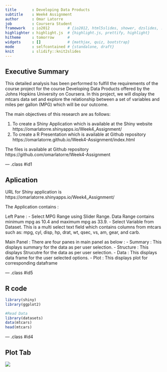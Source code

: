 ```yaml
---
title       : Developing Data Products 
subtitle    : Week4 Assignment
author      : Omar Latorre
job         : Coursera Student
framework   : io2012        # {io2012, html5slides, shower, dzslides, ...}
highlighter : highlight.js  # {highlight.js, prettify, highlight}
hitheme     : tomorrow      # 
widgets     : []            # {mathjax, quiz, bootstrap}
mode        : selfcontained # {standalone, draft}
knit        : slidify::knit2slides
---
```


## Executive Summary

This detailed analysis has been performed to fulfill the requirements of the course project for the course Developing Data Products offered by the Johns Hopkins University on Coursera. In this project, we will display the mtcars data set and explore the relationship between a set of variables and miles per gallon (MPG) which will be our outcome.

The main objectives of this research are as follows:

1. To create a Shiny Application which is available at the Shiny website
https://omarlatorre.shinyapps.io/Week4_Assignment/
2. To create a R Presentation which is available at Github repository https://omarlatorre.github.io/Week4-Assignment/index.html  

The files is available at Github repository https://github.com/omarlatorre/Week4-Assignment

--- .class #id1 

<!-- ## To create a Shiny Application : -->
<!-- Review criteria for this assignment is as below : -->

<!-- - Was there enough documentation on the shiny site for a user to get started using the application? -->
<!-- - Did the application run as described in the documentation? -->
<!-- -Was there some form of widget input (slider, textbox, radio buttons, checkbox, …) in either ui.R or a custom web page? -->
<!-- -Did server.R perform some calculations on the input in server.R? -->
<!-- -Was the server calculation displayed in the html page? -->
<!-- -Was the app substantively different than the very simple applications built in the class? Note, it’s OK if the app is simple and based on the one presented in class. I just don’t want it to be basically a carbon copy of the examples we covered. For example, if someone simply changed the variable names, then this would not count. However, a prediction algorithm that had a similar layout would be fine. -->
<!-- -Here’s your opportunity to give the app +1 for being well done, or neat, or even just a solid effort. -->

<!-- --- .class #id2  -->

<!-- ## To create a R Presentation : -->

<!-- The Presentation is available at Github repository https://omarlatorre.github.io/Week4-Assignment/index.html   -->

<!-- Review criteria for this assignment is as below : -->

<!-- - Was the presentation completed in slidify or R Presenter? -->
<!-- - Was it 5 pages? -->
<!-- - Did it contain an R expression that got evaluated and displayed? -->
<!-- - Did it contain an R expression that got evaluated and displayed? -->
<!-- - Was it hosted on github or Rpubs? -->
<!-- - Was the server calculation displayed in the html page? -->
<!-- - Here’s your opportunity to give this presentation a +1 for being well done. Did they tinker around with the default style? Was the presentation particularly lucid and well organized? In other words, the student made a legitimate try. -->
<!-- - There were no R errors displayed in the presentation. -->

<!-- --- .class #id3  -->

## Aplication
URL for Shiny application is https://omarlatorre.shinyapps.io/Week4_Assignment/

The Application contains :

Left Pane :
- Select MPG Range using Slider Range. Data Range contains minimum mpg as 10.4 and maximum mpg as 33.9.
- Select Variable from Dataset. This is a multi select text field which contains columns from mtcars such as: mpg, cyl, disp, hp, drat, wt, qsec, vs, am, gear, and carb.

Main Panel :
There are four panes in main panel as below :
- Summary : This displays summary for the data as per user selection.
- Structure : This displays Strucutre for the data as per user selection.
- Data : This displays data frame for the user selected options.
- Plot : This displays plot for corresponding dataframe

--- .class #id5

## R code 
```r
library(shiny)
library(ggplot2)

#Read Data
library(datasets)
data(mtcars)
head(mtcars)
```

--- .class #id4

<!-- ## Summary Tab -->

<!-- ![](assets/img/Summary.png) -->

<!-- --- .class #id6 -->

<!-- ## Structure Tab -->

<!-- ![](assets/img/Structure.png) -->

<!-- --- .class #id7 -->

<!-- ## Data Tab -->

<!-- ![](assets/img/Data.png) -->

<!-- --- .class #id8 -->

## Plot Tab

![](assets/img/Plot.png)

<!-- --- .class #id9 -->

<!-- ## Thank you -->
<!-- ![](assets/img/thankyou.png) -->
